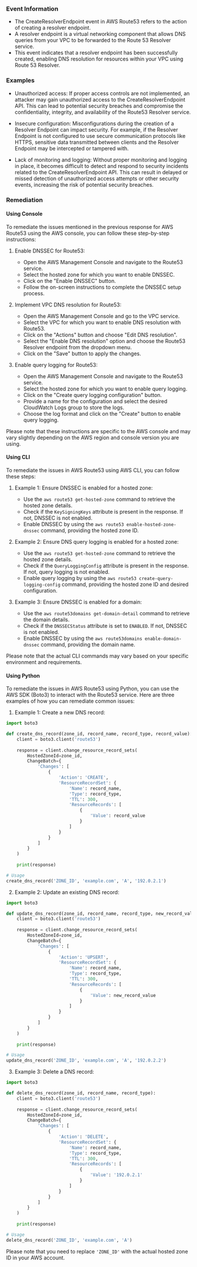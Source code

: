 
### Event Information

- The CreateResolverEndpoint event in AWS Route53 refers to the action of creating a resolver endpoint. 
- A resolver endpoint is a virtual networking component that allows DNS queries from your VPC to be forwarded to the Route 53 Resolver service. 
- This event indicates that a resolver endpoint has been successfully created, enabling DNS resolution for resources within your VPC using Route 53 Resolver.


### Examples

- Unauthorized access: If proper access controls are not implemented, an attacker may gain unauthorized access to the CreateResolverEndpoint API. This can lead to potential security breaches and compromise the confidentiality, integrity, and availability of the Route53 Resolver service.

- Insecure configuration: Misconfigurations during the creation of a Resolver Endpoint can impact security. For example, if the Resolver Endpoint is not configured to use secure communication protocols like HTTPS, sensitive data transmitted between clients and the Resolver Endpoint may be intercepted or tampered with.

- Lack of monitoring and logging: Without proper monitoring and logging in place, it becomes difficult to detect and respond to security incidents related to the CreateResolverEndpoint API. This can result in delayed or missed detection of unauthorized access attempts or other security events, increasing the risk of potential security breaches.

### Remediation

#### Using Console

To remediate the issues mentioned in the previous response for AWS Route53 using the AWS console, you can follow these step-by-step instructions:

1. Enable DNSSEC for Route53:
   - Open the AWS Management Console and navigate to the Route53 service.
   - Select the hosted zone for which you want to enable DNSSEC.
   - Click on the "Enable DNSSEC" button.
   - Follow the on-screen instructions to complete the DNSSEC setup process.

2. Implement VPC DNS resolution for Route53:
   - Open the AWS Management Console and go to the VPC service.
   - Select the VPC for which you want to enable DNS resolution with Route53.
   - Click on the "Actions" button and choose "Edit DNS resolution".
   - Select the "Enable DNS resolution" option and choose the Route53 Resolver endpoint from the dropdown menu.
   - Click on the "Save" button to apply the changes.

3. Enable query logging for Route53:
   - Open the AWS Management Console and navigate to the Route53 service.
   - Select the hosted zone for which you want to enable query logging.
   - Click on the "Create query logging configuration" button.
   - Provide a name for the configuration and select the desired CloudWatch Logs group to store the logs.
   - Choose the log format and click on the "Create" button to enable query logging.

Please note that these instructions are specific to the AWS console and may vary slightly depending on the AWS region and console version you are using.

#### Using CLI

To remediate the issues in AWS Route53 using AWS CLI, you can follow these steps:

1. Example 1: Ensure DNSSEC is enabled for a hosted zone:
   - Use the `aws route53 get-hosted-zone` command to retrieve the hosted zone details.
   - Check if the `KeySigningKeys` attribute is present in the response. If not, DNSSEC is not enabled.
   - Enable DNSSEC by using the `aws route53 enable-hosted-zone-dnssec` command, providing the hosted zone ID.

2. Example 2: Ensure DNS query logging is enabled for a hosted zone:
   - Use the `aws route53 get-hosted-zone` command to retrieve the hosted zone details.
   - Check if the `QueryLoggingConfig` attribute is present in the response. If not, query logging is not enabled.
   - Enable query logging by using the `aws route53 create-query-logging-config` command, providing the hosted zone ID and desired configuration.

3. Example 3: Ensure DNSSEC is enabled for a domain:
   - Use the `aws route53domains get-domain-detail` command to retrieve the domain details.
   - Check if the `DNSSECStatus` attribute is set to `ENABLED`. If not, DNSSEC is not enabled.
   - Enable DNSSEC by using the `aws route53domains enable-domain-dnssec` command, providing the domain name.

Please note that the actual CLI commands may vary based on your specific environment and requirements.

#### Using Python

To remediate the issues in AWS Route53 using Python, you can use the AWS SDK (Boto3) to interact with the Route53 service. Here are three examples of how you can remediate common issues:

1. Example 1: Create a new DNS record:
```python
import boto3

def create_dns_record(zone_id, record_name, record_type, record_value):
    client = boto3.client('route53')
    
    response = client.change_resource_record_sets(
        HostedZoneId=zone_id,
        ChangeBatch={
            'Changes': [
                {
                    'Action': 'CREATE',
                    'ResourceRecordSet': {
                        'Name': record_name,
                        'Type': record_type,
                        'TTL': 300,
                        'ResourceRecords': [
                            {
                                'Value': record_value
                            }
                        ]
                    }
                }
            ]
        }
    )
    
    print(response)

# Usage
create_dns_record('ZONE_ID', 'example.com', 'A', '192.0.2.1')
```

2. Example 2: Update an existing DNS record:
```python
import boto3

def update_dns_record(zone_id, record_name, record_type, new_record_value):
    client = boto3.client('route53')
    
    response = client.change_resource_record_sets(
        HostedZoneId=zone_id,
        ChangeBatch={
            'Changes': [
                {
                    'Action': 'UPSERT',
                    'ResourceRecordSet': {
                        'Name': record_name,
                        'Type': record_type,
                        'TTL': 300,
                        'ResourceRecords': [
                            {
                                'Value': new_record_value
                            }
                        ]
                    }
                }
            ]
        }
    )
    
    print(response)

# Usage
update_dns_record('ZONE_ID', 'example.com', 'A', '192.0.2.2')
```

3. Example 3: Delete a DNS record:
```python
import boto3

def delete_dns_record(zone_id, record_name, record_type):
    client = boto3.client('route53')
    
    response = client.change_resource_record_sets(
        HostedZoneId=zone_id,
        ChangeBatch={
            'Changes': [
                {
                    'Action': 'DELETE',
                    'ResourceRecordSet': {
                        'Name': record_name,
                        'Type': record_type,
                        'TTL': 300,
                        'ResourceRecords': [
                            {
                                'Value': '192.0.2.1'
                            }
                        ]
                    }
                }
            ]
        }
    )
    
    print(response)

# Usage
delete_dns_record('ZONE_ID', 'example.com', 'A')
```

Please note that you need to replace `'ZONE_ID'` with the actual hosted zone ID in your AWS account.

